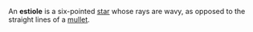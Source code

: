 {{copy to wiktionary}}
{{unsourced}}
An '''estiole''' is a six-pointed [[star]] whose rays are wavy, as opposed to the straight lines of a [[mullet]].
{{heraldry-stub}}
<!-- Long comment to avoid being listed on short pages                                                                                                                                               -->